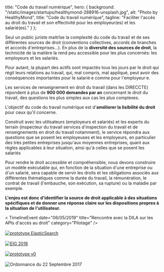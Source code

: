 
  title: "Code du travail numérique",
  hero: {
    background: "/static/images/startups/healthymond-288916-unsplash.jpg",
    alt: "Photo by HealthyMond",
    title: "Code du travail numérique",
    tagline:
      "Faciliter l'accès au droit du travail et son effectivité pour les employeur(es) et les salarié(es)."
  }
};

<LayoutCDTN meta={meta} startup="code-du-travail-numerique">

Seul un public juriste maitrîse la complexité du code du travail et de ses différentes sources de droit (conventions collectives, accords de branches et accords d'entreprises…). En plus de la **diversité des sources de droit**, la technicité de la matière la rend peu accessible pour les plus concernés: les employeurs et les salariés.

Pour autant, la plupart des actifs sont impactés tous les jours par le droit qui régit leurs relations au travail, qui, mal compris, mal appliqué, peut avoir des conséquences importantes pour le salarié·e comme pour l'employeur·e.

Les services de renseignement en droit du travail (dans les DIRECCTE) répondent à plus de **900 000 demandes par an** concernant le droit du travail, des questions les plus simples aux cas les plus complexes.

L'objectif du code du travail numérique est d'**améliorer la lisibilité du droit** pour ceux qu'il concerne.

Construit avec les utilisateurs (employeurs et salariés) et les experts du terrain (inspecteur du travail services d'inspection du travail et de renseignements en droit du travail notamment), le service répondra aux questions que se posent les employeuses et les employeurs, en particulier des très petites entreprises jusqu'aux moyennes entreprises, quant aux règles applicables à leur situation, ainsi qu'à celles que se posent les salariés

Pour rendre le droit accessible et compréhensible, nous devons construire un modèle exécutable qui, en fonction de la situation d'une entreprise ou d'un salarié, sera capable de servir les droits et les obligations associés aux différentes thématiques comme la durée du travail, la rémunération, le contrat de travail (l'embauche, son exécution, sa rupture) ou la maladie par exemple.

**L'enjeu est donc d'identifier la source de droit applicable à des situations spécifiques et de donner une réponse claire sur les dispositions propres à la situation de l'utilisateur.**

  <Timeline>
  < TimelineEvent
      date="06/05/2019"
      title="Rencontre avec la DILA sur les APIs d'accès au droit"
      category="Pilotage" />
    <TimelineEvent
      date="12/04/2019"
      title="Première conférence de presse pour présenter les avancées du projet"
      category="Déploiement" />
    <TimelineEvent
      date="13/12/2018"
      title="Première présentation du projet CDTN avec la communauté OpenLAW"
      category="Pilotage" />
    <TimelineEvent
      date="07/11/2018"
      title="Le Code du travail numérique lauréat du FTAP"
      category="Pilotage" />
    <TimelineEvent
      date="13/09/2018"
      title="Première réunion du groupe de travail constitué d'agents des DIRECCTE"
      category="Pilotage" />
    <TimelineEvent
      date="28/06/2018"
      title="Mise en ligne d'un <a target='_blank' href='https://codedutravail-dev.num.social.gouv.fr'>nouveau prototype</a> intégrant ElasticSearch et plusieurs sources de données"
      category="Déploiement">
      <br/><br/>
      <a href="https://codedutravail-dev.num.social.gouv.fr/" target="_blank">
        <img src="/static/images/startups/code-du-travail-numerique/proto1.png" alt="prototype ElasticSearch" />
      </a>
    </TimelineEvent>
    <TimelineEvent
      date="27/06/2018"
      title="Le projet ExploCode est sélectionné pour participer au programme « Entrepreneurs d'intérêt général »"
      category="Pilotage" >
      <br/><br/>
      <a href="https://entrepreneur-interet-general.etalab.gouv.fr/defis/2019/explocode.html" target="_blank">
        <img src="/static/images/startups/code-du-travail-numerique/eig-2018.jpg" alt="EIG 2018" />
      </a>
    </TimelineEvent>
    <TimelineEvent
      date="16/04/2018"
      title="Premiers tests avec des usagers"
      category="Déploiement"/>
    <TimelineEvent
      date="01/04/2018"
      title="Mise en ligne d'un <a target='_blank' href='https://k5jk3rp1mr.codesandbox.io'>premier prototype</a>"
      category="Déploiement">
      <br/><br/>
      <a href="https://k5jk3rp1mr.codesandbox.io" target="_blank">
        <img src="/static/images/startups/code-du-travail-numerique/proto0.png" alt="prototype v0" />
      </a>
    </TimelineEvent>
    <TimelineEvent
      date="15/02/2018"
      title="Premières immersions dans les services de renseignement en région"
      category="Pilotage" />
    <TimelineEvent
      date="18/01/2018"
      title="Mise en ligne d'une première FAQ de <a target='_blank' href='https://socialgouv.github.io/faq-code-du-travail'>50 questions/réponses</a> rédigées par les agents des DIRECCTE"
      category="Déploiement" />
    <TimelineEvent
      date="22/09/2017"
      title="Naissance du projet suite à la publication de l'ordonnance du 22 Septembre 2017"
      category="Pilotage">
      <br/><br/>
      <img src="/static/images/startups/code-du-travail-numerique/ordonnance.png" alt="Ordonnance du 22 Septembre 2017" />
    </TimelineEvent>
  </Timeline>
</LayoutCDTN>
